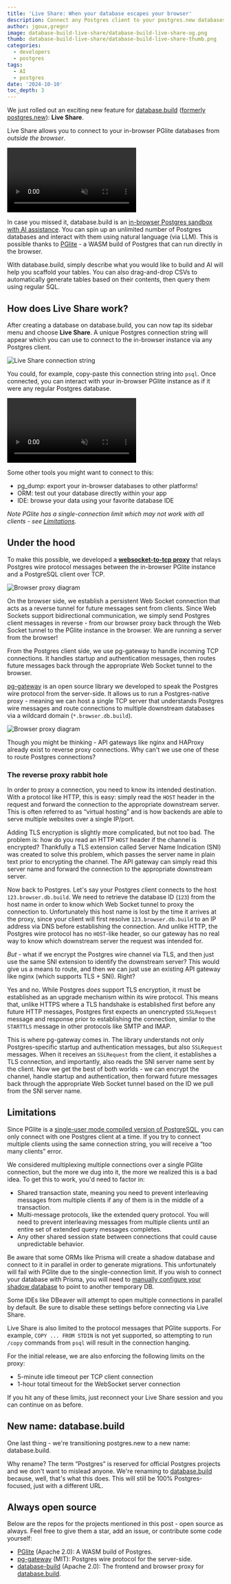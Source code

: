 ```yaml
---
title: 'Live Share: When your database escapes your browser'
description: Connect any Postgres client to your postgres.new databases.
author: jgoux,gregnr
image: database-build-live-share/database-build-live-share-og.png
thumb: database-build-live-share/database-build-live-share-thumb.png
categories:
  - developers
  - postgres
tags:
  - AI
  - postgres
date: '2024-10-10'
toc_depth: 3
---
```


We just rolled out an exciting new feature for [database.build](https://database.build/) ([formerly postgres.new](#new-name-databasebuild)): **Live Share**.

Live Share allows you to connect to your in-browser PGlite databases from _outside the browser_.

<video className="rounded-sm m-0" autoPlay loop muted>
  <source
    src="https://xguihxuzqibwxjnimxev.supabase.co/storage/v1/object/public/videos/marketing/blog/database-build-live-share/database-build-live-share.mp4"
    type="video/mp4"
  />
</video>

In case you missed it, database.build is an [in-browser Postgres sandbox with AI assistance](/blog/postgres-new). You can spin up an unlimited number of Postgres databases and interact with them using natural language (via LLM). This is possible thanks to [PGlite](https://pglite.dev/) - a WASM build of Postgres that can run directly in the browser.

With database.build, simply describe what you would like to build and AI will help you scaffold your tables. You can also drag-and-drop CSVs to automatically generate tables based on their contents, then query them using regular SQL.

## How does Live Share work?

After creating a database on database.build, you can now tap its sidebar menu and choose **Live Share**. A unique Postgres connection string will appear which you can use to connect to the in-browser instance via any Postgres client.

<div>
  <Img
    alt="Live Share connection string"
    src={{
      light: '/images/blog/database-build-live-share/live-share-connection-string--light.png',
      dark: '/images/blog/database-build-live-share/live-share-connection-string--dark.png',
    }}
  />
</div>

You could, for example, copy-paste this connection string into `psql`. Once connected, you can interact with your in-browser PGlite instance as if it were any regular Postgres database.

<video className="rounded-sm m-0" autoPlay loop muted>
  <source
    src="https://xguihxuzqibwxjnimxev.supabase.co/storage/v1/object/public/videos/marketing/blog/database-build-live-share/database-build-live-share-psql.mp4"
    type="video/mp4"
  />
</video>

Some other tools you might want to connect to this:

- pg_dump: export your in-browser databases to other platforms!
- ORM: test out your database directly within your app
- IDE: browse your data using your favorite database IDE

_Note PGlite has a single-connection limit which may not work with all clients - see [Limitations](#limitations)._

## Under the hood

To make this possible, we developed a [**websocket-to-tcp proxy**](https://github.com/supabase-community/postgres-new/tree/main/apps/browser-proxy) that relays Postgres wire protocol messages between the in-browser PGlite instance and a PostgreSQL client over TCP.

<div>
  <Img
    className="border-none"
    alt="Browser proxy diagram"
    zoomable={false}
    src={{
      light: '/images/blog/database-build-live-share/diagram--light.png',
      dark: '/images/blog/database-build-live-share/diagram--dark.png',
    }}
  />
</div>

On the browser side, we establish a persistent Web Socket connection that acts as a reverse tunnel for future messages sent from clients. Since Web Sockets support bidirectional communication, we simply send Postgres client messages in reverse - from our browser proxy back through the Web Socket tunnel to the PGlite instance in the browser. We are running a server from the browser!

From the Postgres client side, we use pg-gateway to handle incoming TCP connections. It handles startup and authentication messages, then routes future messages back through the appropriate Web Socket tunnel to the browser.

[pg-gateway](https://github.com/supabase-community/pg-gateway) is an open source library we developed to speak the Postgres wire protocol from the server-side. It allows us to run a Postgres-native proxy - meaning we can host a single TCP server that understands Postgres wire messages and route connections to multiple downstream databases via a wildcard domain (`*.browser.db.build`).

<div>
  <Img
    className="border-none"
    alt="Browser proxy diagram"
    zoomable={false}
    src={{
      light: '/images/blog/database-build-live-share/routing-diagram--light.png',
      dark: '/images/blog/database-build-live-share/routing-diagram--dark.png',
    }}
  />
</div>

Though you might be thinking - API gateways like nginx and HAProxy already exist to reverse proxy connections. Why can't we use one of these to route Postgres connections?

### The reverse proxy rabbit hole

In order to proxy a connection, you need to know its intended destination. With a protocol like HTTP, this is easy: simply read the `HOST` header in the request and forward the connection to the appropriate downstream server. This is often referred to as “virtual hosting” and is how backends are able to serve multiple websites over a single IP/port.

Adding TLS encryption is slightly more complicated, but not too bad. The problem is: how do you read an HTTP `HOST` header if the channel is encrypted? Thankfully a TLS extension called Server Name Indication (SNI) was created to solve this problem, which passes the server name in plain text prior to encrypting the channel. The API gateway can simply read this server name and forward the connection to the appropriate downstream server.

Now back to Postgres. Let's say your Postgres client connects to the host `123.browser.db.build`. We need to retrieve the database ID (`123`) from the host name in order to know which Web Socket tunnel to proxy the connection to. Unfortunately this host name is lost by the time it arrives at the proxy, since your client will first resolve `123.browser.db.build` to an IP address via DNS before establishing the connection. And unlike HTTP, the Postgres wire protocol has no `HOST`-like header, so our gateway has no real way to know which downstream server the request was intended for.

_But_ - what if we encrypt the Postgres wire channel via TLS, and then just use the same SNI extension to identify the downstream server? This would give us a means to route, and then we can just use an existing API gateway like nginx (which supports TLS + SNI). Right?

Yes and no. While Postgres _does_ support TLS encryption, it must be established as an upgrade mechanism within its wire protocol. This means that, unlike HTTPS where a TLS handshake is established first before any future HTTP messages, Postgres first expects an unencrypted `SSLRequest` message and response prior to establishing the connection, similar to the `STARTTLS` message in other protocols like SMTP and IMAP.

This is where pg-gateway comes in. The library understands not only Postgres-specific startup and authentication messages, but also `SSLRequest` messages. When it receives an `SSLRequest` from the client, it establishes a TLS connection, and importantly, also reads the SNI server name sent by the client. Now we get the best of both worlds - we can encrypt the channel, handle startup and authentication, then forward future messages back through the appropriate Web Socket tunnel based on the ID we pull from the SNI server name.

## Limitations

Since PGlite is a [single-user mode compiled version of PostgreSQL](https://github.com/electric-sql/pglite?tab=readme-ov-file#how-it-works), you can only connect with one Postgres client at a time. If you try to connect multiple clients using the same connection string, you will receive a “too many clients” error.

We considered multiplexing multiple connections over a single PGlite connection, but the more we dug into it, the more we realized this is a bad idea. To get this to work, you'd need to factor in:

- Shared transaction state, meaning you need to prevent interleaving messages from multiple clients if any of them is in the middle of a transaction.
- Multi-message protocols, like the extended query protocol. You will need to prevent interleaving messages from multiple clients until an entire set of extended query messages completes.
- Any other shared session state between connections that could cause unpredictable behavior.

Be aware that some ORMs like Prisma will create a shadow database and connect to it in parallel in order to generate migrations. This unfortunately will fail with PGlite due to the single-connection limit. If you wish to connect your database with Prisma, you will need to [manually configure your shadow database](https://www.prisma.io/docs/orm/prisma-migrate/understanding-prisma-migrate/shadow-database#manually-configuring-the-shadow-database) to point to another temporary DB.

Some IDEs like DBeaver will attempt to open multiple connections in parallel by default. Be sure to disable these settings before connecting via Live Share.

Live Share is also limited to the protocol messages that PGlite supports. For example, `COPY ... FROM STDIN` is not yet supported, so attempting to run `/copy` commands from `psql` will result in the connection hanging.

For the initial release, we are also enforcing the following limits on the proxy:

- 5-minute idle timeout per TCP client connection
- 1-hour total timeout for the WebSocket server connection

If you hit any of these limits, just reconnect your Live Share session and you can continue on as before.

## New name: database.build

One last thing - we're transitioning postgres.new to a new name: database.build.

Why rename? The term “Postgres” is reserved for official Postgres projects and we don't want to mislead anyone. We're renaming to [database.build](https://database.build/) because, well, that's what this does. This will still be 100% Postgres-focused, just with a different URL.

## Always open source

Below are the repos for the projects mentioned in this post - open source as always. Feel free to give them a star, add an issue, or contribute some code yourself:

- [PGlite](https://github.com/electric-sql/pglite) (Apache 2.0): A WASM build of Postgres.
- [pg-gateway](https://github.com/supabase-community/pg-gateway) (MIT): Postgres wire protocol for the server-side.
- [database-build](https://github.com/supabase-community/postgres-new) (Apache 2.0): The frontend and browser proxy for [database.build](https://database.build).

